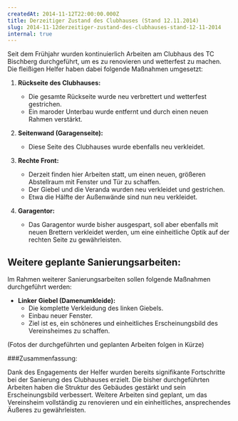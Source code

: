 ```yaml
---
createdAt: 2014-11-12T22:00:00.000Z
title: Derzeitiger Zustand des Clubhauses (Stand 12.11.2014)
slug: 2014-11-12derzeitiger-zustand-des-clubhauses-stand-12-11-2014
internal: true
---
```


Seit dem Frühjahr wurden kontinuierlich Arbeiten am Clubhaus des TC Bischberg durchgeführt, um es zu renovieren und wetterfest zu machen. Die fleißigen Helfer haben dabei folgende Maßnahmen umgesetzt:

1. **Rückseite des Clubhauses:**

   - Die gesamte Rückseite wurde neu verbrettert und wetterfest gestrichen.
   - Ein maroder Unterbau wurde entfernt und durch einen neuen Rahmen verstärkt.

2. **Seitenwand (Garagenseite):**

   - Diese Seite des Clubhauses wurde ebenfalls neu verkleidet.

3. **Rechte Front:**

   - Derzeit finden hier Arbeiten statt, um einen neuen, größeren Abstellraum mit Fenster und Tür zu schaffen.
   - Der Giebel und die Veranda wurden neu verkleidet und gestrichen.
   - Etwa die Hälfte der Außenwände sind nun neu verkleidet.

4. **Garagentor:**
   - Das Garagentor wurde bisher ausgespart, soll aber ebenfalls mit neuen Brettern verkleidet werden, um eine einheitliche Optik auf der rechten Seite zu gewährleisten.

## Weitere geplante Sanierungsarbeiten:

Im Rahmen weiterer Sanierungsarbeiten sollen folgende Maßnahmen durchgeführt werden:

- **Linker Giebel (Damenumkleide):**
  - Die komplette Verkleidung des linken Giebels.
  - Einbau neuer Fenster.
  - Ziel ist es, ein schöneres und einheitliches Erscheinungsbild des Vereinsheimes zu schaffen.

(Fotos der durchgeführten und geplanten Arbeiten folgen in Kürze)

###Zusammenfassung:

Dank des Engagements der Helfer wurden bereits signifikante Fortschritte bei der Sanierung des Clubhauses erzielt. Die bisher durchgeführten Arbeiten haben die Struktur des Gebäudes gestärkt und sein Erscheinungsbild verbessert. Weitere Arbeiten sind geplant, um das Vereinsheim vollständig zu renovieren und ein einheitliches, ansprechendes Äußeres zu gewährleisten.
